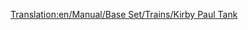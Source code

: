 [[Translation:en/Manual/Base Set/Trains/Kirby Paul Tank]]
{{nl/Manual/Base Set/Trains/Treinen|Naam=Kirby Paul Tank
|Afbeelding=[[File:en/Manual/Base Set/Trains/Kirbypaultank.png]]
|Kosten=£8,203 ($16.462)
|Snelheid=64 km/h (40 mph)
|Gewicht=47 t
|Kracht=300 hp (223 kW)
|Onderhoudskosten=£820 ($1.640)
|Ontworpen=1925
|Levensduur=15
|Capaciteit=N/A
|Omschrijving=De Kirby-Paul Tank is een locomotief die beschikbaar is in het begin van het spel. Het is goedkoop en heeft een zeer lage snelheid en kracht. Raak van deze trein zo rap mogelijk af, vanaf het moment dat tijd en geld aan jouw kant bijstaan.
|Real-life=Collett Pannier Tank, of meer specifieker, de [http://en.wikipedia.org/wiki/GWR_5700_Class GWR 5700 Class (EN)].
}}